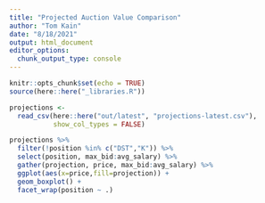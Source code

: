 ```yaml
---
title: "Projected Auction Value Comparison"
author: "Tom Kain"
date: "8/18/2021"
output: html_document
editor_options: 
  chunk_output_type: console
---
```


```r
knitr::opts_chunk$set(echo = TRUE)
source(here::here("_libraries.R"))
```

```r

projections <- 
  read_csv(here::here("out/latest", "projections-latest.csv"),
           show_col_types = FALSE)

```

```r

projections %>% 
  filter(!position %in% c("DST","K")) %>% 
  select(position, max_bid:avg_salary) %>% 
  gather(projection, price, max_bid:avg_salary) %>% 
  ggplot(aes(x=price,fill=projection)) +
  geom_boxplot() +
  facet_wrap(position ~ .)

```